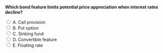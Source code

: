 ::: {.question-block}

<form onsubmit="event.preventDefault(); checkAnswer('module6_mcq_q22')" data-correct-answer="A">
<strong style="display: block;">Which bond feature limits potential price appreciation when interest rates decline?</strong>

<label><input type="radio" name="module6_mcq_q22" value="A"> A. Call provision</label><br>
<label><input type="radio" name="module6_mcq_q22" value="B"> B. Put option</label><br>
<label><input type="radio" name="module6_mcq_q22" value="C"> C. Sinking fund</label><br>
<label><input type="radio" name="module6_mcq_q22" value="D"> D. Convertible feature</label><br>
<label><input type="radio" name="module6_mcq_q22" value="E"> E. Floating rate</label><br>
</form>

<div id="feedback-module6_mcq_q22" class="feedback" data-status="" style="display:none;">
✅ Correct: A. Call provisions cap upside potential because the issuer can redeem the bond when rates fall.
</div>

:::
